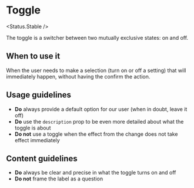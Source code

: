 
<Meta of={Stories} />

# Toggle

<Status.Stable />

The toggle is a switcher between two mutually exclusive states: on and off.

<Story of={Stories.WithDescription} />
<Props />

## When to use it

When the user needs to make a selection (turn on or off a setting) that will immediately happen, without having the confirm the action.

## Usage guidelines

- **Do** always provide a default option for our user (when in doubt, leave it off)
- **Do** use the `description` prop to be even more detailed about what the toggle is about
- **Do not** use a toggle when the effect from the change does not take effect immediately

## Content guidelines

- **Do** always be clear and precise in what the toggle turns on and off
- **Do not** frame the label as a question
